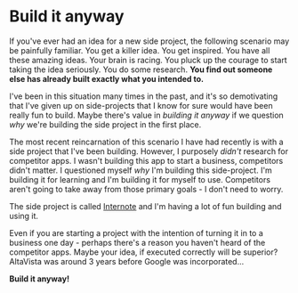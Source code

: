 
<BlogHeader wordCount={227} title="Build it anyway" />

# Build it anyway

If you've ever had an idea for a new side project, the following scenario may be painfully familiar. You get a killer idea. You get inspired. You have all these amazing ideas. Your brain is racing. You pluck up the courage to start taking the idea seriously. You do some research. **You find out someone else has already built exactly what you intended to.**

I've been in this situation many times in the past, and it's so demotivating that I've given up on side-projects that I know for sure would have been really fun to build. Maybe there's value in _building it anyway_ if we question _why_ we're building the side project in the first place.

The most recent reincarnation of this scenario I have had recently is with a side project that I've been building. However, I purposely _didn't_ research for competitor apps. I wasn't building this app to start a business, competitors didn't matter. I questioned myself _why_ I'm building this side-project. I'm building it for learning and I'm building it for myself to use. Competitors aren't going to take away from those primary goals - I don't need to worry.

The side project is called [Internote](https://internote.app) and I'm having a lot of fun building and using it.

Even if you are starting a project with the intention of turning it in to a business one day - perhaps there's a reason you haven't heard of the competitor apps. Maybe your idea, if executed correctly will be superior? AltaVista was around 3 years before Google was incorporated...

**Build it anyway!**

<BlogHeader />
